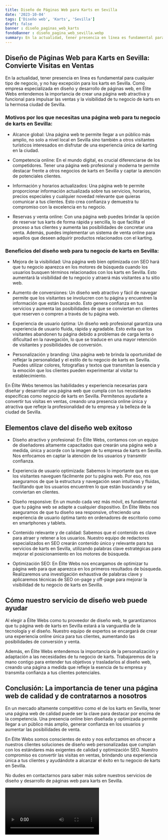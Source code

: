 ```yaml
---
title: Diseño de Páginas Web para Karts en Sevilla
date: '2023-10-04'
tags: ['Diseño web', 'Karts', 'Sevilla']
draft: false
banner : diseño_paginas_web_karts
fondoBanner : diseño_pagina_web_sevilla.webp
summary: En la actualidad, tener presencia en línea es fundamental para cualquier tipo de negocio, y no hay excepción para los karts en Sevilla. Como empresa especializada en diseño y desarrollo de páginas web, en Élite Webs entendemos la importancia de crear una página web atractiva y funcional para impulsar las ventas y la visibilidad de tu negocio de karts en la hermosa ciudad de Sevilla.
---
```


## Diseño de Páginas Web para Karts en Sevilla: Convierte Visitas en Ventas

En la actualidad, tener presencia en línea es fundamental para cualquier tipo de negocio, y no hay excepción para los karts en Sevilla. Como empresa especializada en diseño y desarrollo de páginas web, en Élite Webs entendemos la importancia de crear una página web atractiva y funcional para impulsar las ventas y la visibilidad de tu negocio de karts en la hermosa ciudad de Sevilla.

### Motivos por los que necesitas una página web para tu negocio de karts en Sevilla:

- Alcance global: Una página web te permite llegar a un público más amplio, no solo a nivel local en Sevilla sino también a otros visitantes turísticos interesados en disfrutar de una experiencia única de karting en la ciudad.

- Competencia online: En el mundo digital, es crucial diferenciarse de los competidores. Tener una página web profesional y moderna te permite destacar frente a otros negocios de karts en Sevilla y captar la atención de potenciales clientes.

- Información y horarios actualizados: Una página web te permite proporcionar información actualizada sobre tus servicios, horarios, precios especiales y cualquier novedad relevante que quieras comunicar a tus clientes. Esto crea confianza y demuestra tu compromiso con la excelencia en tu negocio.

- Reservas y venta online: Con una página web puedes brindar la opción de reservar tus karts de forma rápida y sencilla, lo que facilita el proceso a tus clientes y aumenta las posibilidades de concretar una venta. Además, puedes implementar un sistema de venta online para aquellos que deseen adquirir productos relacionados con el karting.

### Beneficios del diseño web para tu negocio de karts en Sevilla:

- Mejora de la visibilidad: Una página web bien optimizada con SEO hará que tu negocio aparezca en los motores de búsqueda cuando los usuarios busquen términos relacionados con los karts en Sevilla. Esto aumentará la visibilidad de tu negocio y atraerá más visitantes a tu sitio web.

- Aumento de conversiones: Un diseño web atractivo y fácil de navegar permite que los visitantes se involucren con tu página y encuentren la información que están buscando. Esto genera confianza en tus servicios y aumenta las posibilidades de que se conviertan en clientes que reserven o compren a través de tu página web.

- Experiencia de usuario óptima: Un diseño web profesional garantiza una experiencia de usuario fluida, rápida y agradable. Esto evita que los visitantes abandonen tu página debido a problemas de carga lenta o dificultad en la navegación, lo que se traduce en una mayor retención de visitantes y posibilidades de conversión.

- Personalización y branding: Una página web te brinda la oportunidad de reflejar la personalidad y el estilo de tu negocio de karts en Sevilla. Puedes utilizar colores, fotografías y textos que transmitan la esencia y la emoción que los clientes pueden experimentar al visitar tu establecimiento.

En Élite Webs tenemos las habilidades y experiencia necesarias para diseñar y desarrollar una página web que cumpla con tus necesidades específicas como negocio de karts en Sevilla. Permítenos ayudarte a convertir tus visitas en ventas, creando una presencia online única y atractiva que refleje la profesionalidad de tu empresa y la belleza de la ciudad de Sevilla.

<GifSeo />

<Cta />

## Elementos clave del diseño web exitoso

- Diseño atractivo y profesional: En Élite Webs, contamos con un equipo de diseñadores altamente capacitados que crearán una página web a medida, única y acorde con la imagen de tu empresa de karts en Sevilla. Nos enfocamos en captar la atención de los usuarios y transmitir confianza.

- Experiencia de usuario optimizada: Sabemos lo importante que es que los visitantes naveguen fácilmente por tu página web. Por eso, nos aseguramos de que la estructura y navegación sean intuitivas y fluidas, facilitando que los usuarios encuentren lo que están buscando y se conviertan en clientes.

- Diseño responsive: En un mundo cada vez más móvil, es fundamental que tu página web se adapte a cualquier dispositivo. En Élite Webs nos aseguramos de que tu diseño sea responsive, ofreciendo una experiencia de usuario óptima tanto en ordenadores de escritorio como en smartphones y tablets.

- Contenido relevante y de calidad: Sabemos que el contenido es clave para atraer y retener a los usuarios. Nuestro equipo de redactores especializados en SEO crearán contenido único y relevante para tus servicios de karts en Sevilla, utilizando palabras clave estratégicas para mejorar el posicionamiento en los motores de búsqueda.

- Optimización SEO: En Élite Webs nos encargamos de optimizar tu página web para que aparezca en los primeros resultados de búsqueda. Realizaremos una investigación exhaustiva de palabras clave y aplicaremos técnicas de SEO on-page y off-page para mejorar la visibilidad de tu negocio de karts en Sevilla.

## Cómo nuestro servicio de diseño web puede ayudar

Al elegir a Élite Webs como tu proveedor de diseño web, te garantizamos que tu página web de karts en Sevilla estará a la vanguardia de la tecnología y el diseño. Nuestro equipo de expertos se encargará de crear una experiencia online única para tus clientes, aumentando las posibilidades de conversión y venta.

Además, en Élite Webs entendemos la importancia de la personalización y adaptación a las necesidades de tu negocio de karts. Trabajaremos de la mano contigo para entender tus objetivos y trasladarlos al diseño web, creando una página a medida que refleje la esencia de tu empresa y transmita confianza a tus clientes potenciales.

## Conclusión: La importancia de tener una página web de calidad y de contratarnos a nosotros

En un mercado altamente competitivo como el de los karts en Sevilla, tener una página web de calidad puede ser la clave para destacar por encima de la competencia. Una presencia online bien diseñada y optimizada permite llegar a un público más amplio, generar confianza en los usuarios y aumentar las posibilidades de venta.

En Élite Webs somos conscientes de esto y nos esforzamos en ofrecer a nuestros clientes soluciones de diseño web personalizadas que cumplan con los estándares más exigentes de calidad y optimización SEO. Nuestro compromiso es convertir las visitas en ventas, brindando una experiencia única a tus clientes y ayudándote a alcanzar el éxito en tu negocio de karts en Sevilla.

No dudes en contactarnos para saber más sobre nuestros servicios de diseño y desarrollo de páginas web para karts en Sevilla.

<Video />

<CtaBot job='Karts' city='Sevilla'/>

<Gmaps query='Sevilla+españa+maps' />